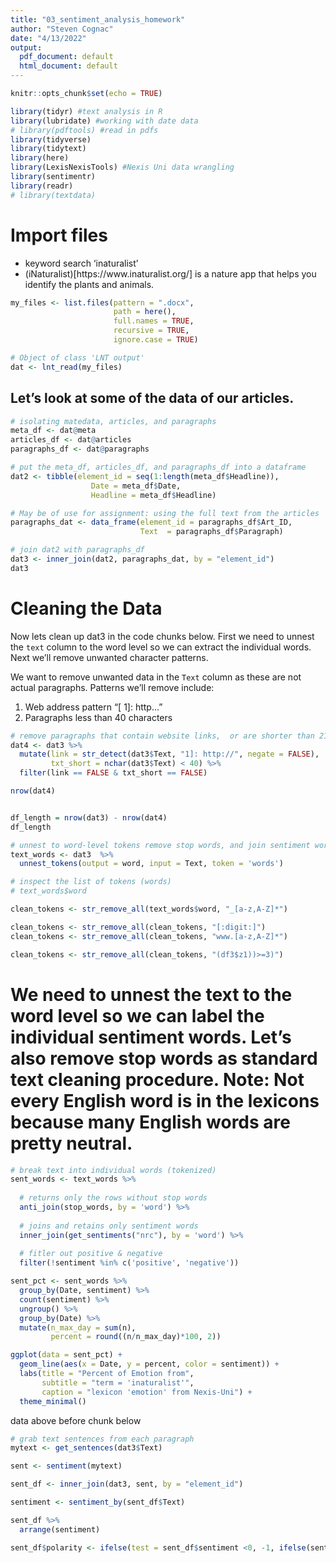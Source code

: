 ```yaml
---
title: "03_sentiment_analysis_homework"
author: "Steven Cognac"
date: "4/13/2022"
output:
  pdf_document: default
  html_document: default
---
```


```r
knitr::opts_chunk$set(echo = TRUE)

library(tidyr) #text analysis in R
library(lubridate) #working with date data
# library(pdftools) #read in pdfs
library(tidyverse)
library(tidytext)
library(here)
library(LexisNexisTools) #Nexis Uni data wrangling
library(sentimentr)
library(readr)
# library(textdata)
```



# Import files
 - keyword search 'inaturalist'
 - (iNaturalist)[https://www.inaturalist.org/] is a nature app that helps you identify the plants and animals. 
 
```r
my_files <- list.files(pattern = ".docx",
                       path = here(),
                       full.names = TRUE,
                       recursive = TRUE, 
                       ignore.case = TRUE)

# Object of class 'LNT output'
dat <- lnt_read(my_files)
```

## Let's look at some of the data of our articles.
```r
# isolating matedata, articles, and paragraphs
meta_df <- dat@meta
articles_df <- dat@articles
paragraphs_df <- dat@paragraphs

# put the meta_df, articles_df, and paragraphs_df into a dataframe
dat2 <- tibble(element_id = seq(1:length(meta_df$Headline)),
                  Date = meta_df$Date, 
                  Headline = meta_df$Headline)

# May be of use for assignment: using the full text from the articles
paragraphs_dat <- data_frame(element_id = paragraphs_df$Art_ID,
                             Text  = paragraphs_df$Paragraph)

# join dat2 with paragraphs_df
dat3 <- inner_join(dat2, paragraphs_dat, by = "element_id")
dat3
```

# Cleaning the Data
Now lets clean up dat3 in the code chunks below. First we need to unnest the `text` column to the word level so we can extract the individual words. Next we'll remove unwanted character patterns. 


We want to remove unwanted data in the `Text` column as these are not actual paragraphs. Patterns we'll remove include:

 1. Web address pattern "[ 1]: http..."
 2. Paragraphs less than 40 characters

```r
# remove paragraphs that contain website links,  or are shorter than 21 characters
dat4 <- dat3 %>% 
  mutate(link = str_detect(dat3$Text, "1]: http://", negate = FALSE),
         txt_short = nchar(dat3$Text) < 40) %>%
  filter(link == FALSE & txt_short == FALSE)

```
```r
nrow(dat4)


df_length = nrow(dat3) - nrow(dat4)
df_length
```






```r
# unnest to word-level tokens remove stop words, and join sentiment words
text_words <- dat3  %>%
  unnest_tokens(output = word, input = Text, token = 'words')

# inspect the list of tokens (words)
# text_words$word
```




```r
clean_tokens <- str_remove_all(text_words$word, "_[a-z,A-Z]*")

clean_tokens <- str_remove_all(clean_tokens, "[:digit:]")
clean_tokens <- str_remove_all(clean_tokens, "www.[a-z,A-Z]*")

clean_tokens <- str_remove_all(clean_tokens, "(df3$z1))>=3)")
```






# We need to unnest the text to the word level so we can label the individual sentiment words. Let's also remove stop words as standard text cleaning procedure. Note: Not every English word is in the lexicons because many English words are pretty neutral.

```r


# break text into individual words (tokenized)
sent_words <- text_words %>%
  
  # returns only the rows without stop words
  anti_join(stop_words, by = 'word') %>%
  
  # joins and retains only sentiment words
  inner_join(get_sentiments("nrc"), by = 'word') %>% 
  
  # fitler out positive & negative
  filter(!sentiment %in% c('positive', 'negative'))
```



```r
sent_pct <- sent_words %>% 
  group_by(Date, sentiment) %>% 
  count(sentiment) %>%
  ungroup() %>% 
  group_by(Date) %>% 
  mutate(n_max_day = sum(n),
         percent = round((n/n_max_day)*100, 2))

```


```r
ggplot(data = sent_pct) +
  geom_line(aes(x = Date, y = percent, color = sentiment)) +
  labs(title = "Percent of Emotion from",
       subtitle = "term = 'inaturalist'",
       caption = "lexicon 'emotion' from Nexis-Uni") +
  theme_minimal()
```









data above before chunk below
```r
# grab text sentences from each paragraph
mytext <- get_sentences(dat3$Text)

sent <- sentiment(mytext)

sent_df <- inner_join(dat3, sent, by = "element_id")

sentiment <- sentiment_by(sent_df$Text)

sent_df %>%
  arrange(sentiment)

sent_df$polarity <- ifelse(test = sent_df$sentiment <0, -1, ifelse(sent_df$sentiment > 0, 1, 0))
```


```r



```

